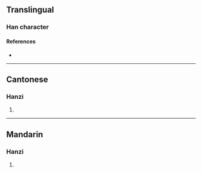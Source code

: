 {{character info}}
==Translingual==

===Han character===
{{Han char|rn=86|rad=火|as=11|sn=15|four=97832|canj=FYNB|ids=⿰火通}}

====References====
* {{Han ref|kx=0680.320|dkj=19343|dj=1092.090|hdz=32230.050|uh=71A5|ud=29093|bh=E66B|bd=58987}}

----

==Cantonese==

===Hanzi===
{{yue-hanzi|jyut=|y=tung1}}

# {{rfdef|yue|sort=火11}}

----

==Mandarin==

===Hanzi===
{{cmn-hanzi|pin=[[tōng]] ([[tong1]])|wg=t'ung<sup>1</sup>}}

# {{rfdef|cmn|sort=火11}}